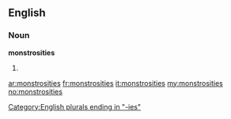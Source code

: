==English==

===Noun===
'''monstrosities'''

# {{plural of|[[monstrosity]]}}

[[Category:English plurals ending in "-ies"]]

[[ar:monstrosities]]
[[fr:monstrosities]]
[[it:monstrosities]]
[[my:monstrosities]]
[[no:monstrosities]]